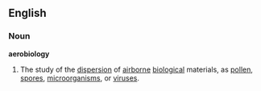==English==
===Noun===
'''aerobiology'''
# The study of the [[dispersion]] of [[airborne]] [[biological]] materials, as [[pollen]], [[spore]]s, [[microorganism]]s, or [[virus]]es.